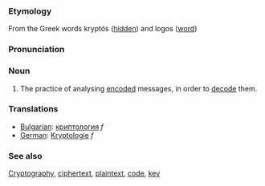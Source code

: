 ===Etymology===
From the Greek words kryptós ([[hidden]]) and logos ([[word]])

===Pronunciation===

===Noun===
# The practice of analysing [[encode|encoded]] messages, in order to [[decode]] them.

===Translations===
*[[Bulgarian]]: [[криптология]] ''f''
*[[German]]: [[Kryptologie]] ''f''


===See also===
[[Cryptography]], [[ciphertext]], [[plaintext]], [[code]], [[key]]